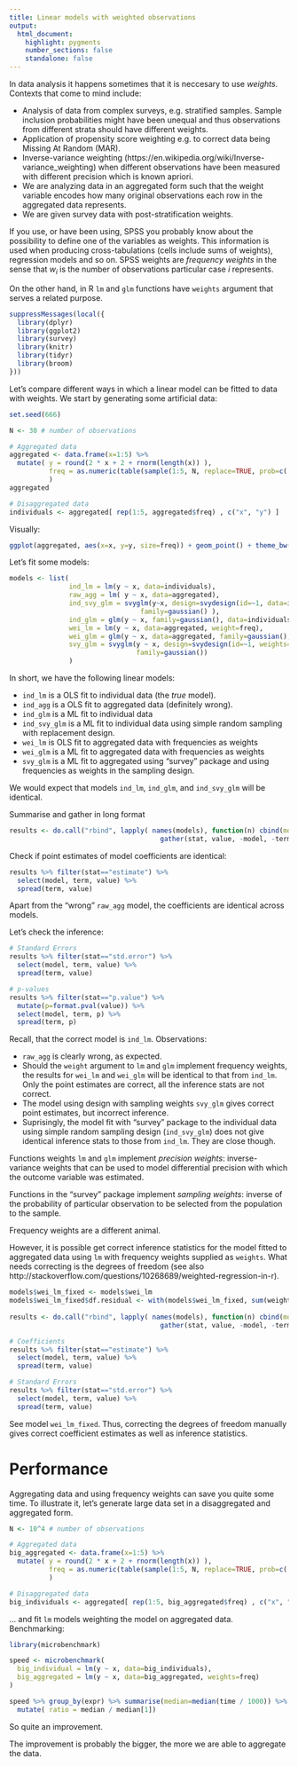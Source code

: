 ```yaml
---
title: Linear models with weighted observations
output:
  html_document:
    highlight: pygments
    number_sections: false
    standalone: false
---
```


In data analysis it happens sometimes that it is neccesary to use *weights*. Contexts
that come to mind include:

- Analysis of data from complex surveys, e.g. stratified samples. Sample inclusion probabilities might have been unequal and thus observations from different strata should have different weights.
- Application of propensity score weighting e.g. to correct data being Missing At Random (MAR).
- Inverse-variance weighting (https://en.wikipedia.org/wiki/Inverse-variance_weighting) when different observations have been measured with different precision which is known apriori.
- We are analyzing data in an aggregated form such that the weight variable encodes how many original observations each row in the aggregated data represents.
- We are given survey data with post-stratification weights.


If you use, or have been using, SPSS you probably know about the possibility to define one of the variables as weights. This information is used when producing cross-tabulations (cells include sums of weights), regression models and so on. SPSS weights are *frequency weights* in the sense that $w_i$ is the number of observations particular case $i$ represents.

On the other hand, in R `lm` and `glm` functions have `weights` argument that serves a related purpose.

```r
suppressMessages(local({
  library(dplyr)
  library(ggplot2)
  library(survey)
  library(knitr)
  library(tidyr)
  library(broom)
}))
```


Let's compare different ways in which a linear model can be fitted to data with weights. We start by generating some artificial data:

```r
set.seed(666)

N <- 30 # number of observations

# Aggregated data
aggregated <- data.frame(x=1:5) %>%
  mutate( y = round(2 * x + 2 + rnorm(length(x)) ),
          freq = as.numeric(table(sample(1:5, N, replace=TRUE, prob=c(.3, .4, .5, .4, .3))))
          )
aggregated

# Disaggregated data
individuals <- aggregated[ rep(1:5, aggregated$freq) , c("x", "y") ]
```

Visually:

```r
ggplot(aggregated, aes(x=x, y=y, size=freq)) + geom_point() + theme_bw()
```

Let's fit some models:

```r

models <- list( 
               ind_lm = lm(y ~ x, data=individuals),
               raw_agg = lm( y ~ x, data=aggregated),
               ind_svy_glm = svyglm(y~x, design=svydesign(id=~1, data=individuals),
                                 family=gaussian() ),
               ind_glm = glm(y ~ x, family=gaussian(), data=individuals),
               wei_lm = lm(y ~ x, data=aggregated, weight=freq),
               wei_glm = glm(y ~ x, data=aggregated, family=gaussian(), weight=freq),
               svy_glm = svyglm(y ~ x, design=svydesign(id=~1, weights=~freq, data=aggregated),
                                family=gaussian())
               )
```

In short, we have the following linear models:

- `ind_lm` is a OLS fit to individual data (the *true* model).
- `ind_agg` is a OLS fit to aggregated data (definitely wrong).
- `ind_glm` is a ML fit to individual data
- `ind_svy_glm` is a ML fit to individual data using simple random sampling with replacement design.
- `wei_lm` is OLS fit to aggregated data with frequencies as weights
- `wei_glm` is a ML fit  to aggregated data with frequencies as weights
- `svy_glm` is a ML fit to aggregated using "survey" package and using frequencies as weights in the sampling design.

We would expect that models `ind_lm`, `ind_glm`, and `ind_svy_glm` will be identical.

Summarise and gather in long format

```r
results <- do.call("rbind", lapply( names(models), function(n) cbind(model=n, tidy(models[[n]])) )) %>%
                                      gather(stat, value, -model, -term)
```

Check if point estimates of model coefficients are identical:

```r
results %>% filter(stat=="estimate") %>% 
  select(model, term, value) %>%
  spread(term, value)
```

Apart from the "wrong" `raw_agg` model, the coefficients are identical across models.

Let's check the inference:

```r
# Standard Errors
results %>% filter(stat=="std.error") %>%
  select(model, term, value) %>%
  spread(term, value)

# p-values
results %>% filter(stat=="p.value") %>%
  mutate(p=format.pval(value)) %>%
  select(model, term, p) %>%
  spread(term, p)
```

Recall, that the correct model is `ind_lm`. Observations:

- `raw_agg` is clearly wrong, as expected.
- Should the `weight` argument to `lm` and `glm` implement frequency weights, the results for `wei_lm` and `wei_glm` will be identical to that from `ind_lm`. Only the point estimates are correct, all the inference stats are not correct.
- The model using design with sampling weights `svy_glm` gives correct point estimates, but incorrect inference.
- Suprisingly, the model fit with "survey" package to the individual data using simple random sampling design (`ind_svy_glm`) does not give identical inference stats to those from `ind_lm`. They are close though.

Functions weights `lm` and `glm` implement *precision weights*: inverse-variance weights that can be used to model differential precision with which the outcome variable was estimated.

Functions in the "survey" package implement *sampling weights*: inverse of the probability of particular observation to be selected from the population to the sample.

Frequency weights are a different animal.



However, it is possible get correct inference statistics for the model fitted to aggregated data using `lm` with frequency weights supplied as `weights`. What needs correcting is the degrees of freedom (see also http://stackoverflow.com/questions/10268689/weighted-regression-in-r).


```r
models$wei_lm_fixed <- models$wei_lm
models$wei_lm_fixed$df.residual <- with(models$wei_lm_fixed, sum(weights) - length(coefficients))
  
results <- do.call("rbind", lapply( names(models), function(n) cbind(model=n, tidy(models[[n]])) )) %>%
                                      gather(stat, value, -model, -term)

# Coefficients
results %>% filter(stat=="estimate") %>% 
  select(model, term, value) %>%
  spread(term, value)

# Standard Errors
results %>% filter(stat=="std.error") %>%
  select(model, term, value) %>%
  spread(term, value)
```


See model `wei_lm_fixed`. Thus, correcting the degrees of freedom manually gives correct coefficient estimates as well as inference statistics.




# Performance

Aggregating data and using frequency weights can save you quite some time. To illustrate it, let's generate large data set in a disaggregated and aggregated form.

```r
N <- 10^4 # number of observations

# Aggregated data
big_aggregated <- data.frame(x=1:5) %>%
  mutate( y = round(2 * x + 2 + rnorm(length(x)) ),
          freq = as.numeric(table(sample(1:5, N, replace=TRUE, prob=c(.3, .4, .5, .4, .3))))
          )

# Disaggregated data
big_individuals <- aggregated[ rep(1:5, big_aggregated$freq) , c("x", "y") ]
```

... and fit `lm` models weighting the model on aggregated data. Benchmarking:

```r
library(microbenchmark)

speed <- microbenchmark(
  big_individual = lm(y ~ x, data=big_individuals),
  big_aggregated = lm(y ~ x, data=big_aggregated, weights=freq)
)

speed %>% group_by(expr) %>% summarise(median=median(time / 1000)) %>%
  mutate( ratio = median / median[1])
```

So quite an improvement.

The improvement is probably the bigger, the more we are able to aggregate the data.
